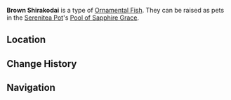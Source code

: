 {{About|the [[furnishing]]|the fish|Brown Shirakodai}}
{{Furnishing Infobox
|title          = Brown Shirakodai
|id             = 379014
|image          = Item Ornamental Brown Shirakodai.png
|category       = Ornamental Fish
|rarity         = 4
|adeptal_energy = 
|load           = 
|description    = A valuable Ornamental Fish that may be kept as a pet in the [[Pool of Sapphire Grace]].<br />{{Item Description|Brown Shirakodai}}
}}
'''Brown Shirakodai''' is a type of [[Ornamental Fish]]. They can be raised as pets in the [[Serenitea Pot]]'s [[Pool of Sapphire Grace]].

==Location==
{{transclude|Brown Shirakodai|Location}}

==Change History==
{{Change History|2.1}}

==Navigation==
{{Furnishing Navbox/Subsystems|fish pond}}